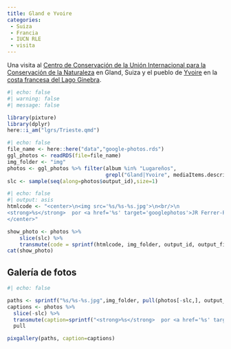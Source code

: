 ```yaml
---
title: Gland e Yvoire
categories:
 - Suiza
 - Francia
 - IUCN RLE
 - visita
---
```


Una visita al [Centro de Conservación de la Unión Internacional para la Conservación de la Naturaleza](https://www.iucn.org/about-iucn/iucn-conservation-centre) en Gland, Suiza y el pueblo de [Yvoire](https://frenchmoments.eu/yvoire-haute-savoie/) en la [costa francesa del Lago Ginebra](https://www.lake-geneva-switzerland.com/hautesavoy/yvoire/yvoire-medieval-floral-town-on-lake-geneva-france/).

```r
#| echo: false
#| warning: false
#| message: false

library(pixture)
library(dplyr)
here::i_am("lgrs/Trieste.qmd")
```

```r
#| echo: false
file_name <- here::here("data","google-photos.rds")
ggl_photos <- readRDS(file=file_name)
img_folder <- "img"
photos <- ggl_photos %>% filter(album %in% "Lugareños",
                                grepl("Gland|Yvoire", mediaItems.description))
slc <- sample(seq(along=photos$output_id),size=1)

```


```r
#| echo: false
#| output: asis
htmlcode <- "<center>\n<img src='%s/%s-%s.jpg'>\n<br/>\n
<strong>%s</strong>  por <a href='%s' target='googlephotos'>JR Ferrer-Paris @ Google Photos</a><br/>
</center>"

show_photo <- photos %>% 
    slice(slc) %>%
    transmute(code = sprintf(htmlcode, img_folder, output_id, output_file, mediaItems.description, mediaItems.productUrl)) %>% pull()
cat(show_photo)
```


## Galería de fotos

```r
#| echo: false

paths <- sprintf("%s/%s-%s.jpg",img_folder, pull(photos[-slc,], output_id), pull(photos[-slc,], output_file))
captions <- photos %>%
  slice(-slc) %>% 
  transmute(caption=sprintf("<strong>%s</strong>  por <a href='%s' target='googlephotos'>JR Ferrer-Paris @ Google Photos</a>",mediaItems.description,mediaItems.productUrl)) %>% 
  pull

pixgallery(paths, caption=captions)

```
